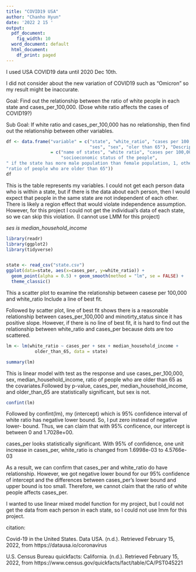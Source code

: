 ```yaml
---
title: "COVID19 USA"
author: "Chanho Hyun"
date: '2022 2 15 '
output:
  pdf_document: 
    fig_width: 10
  word_document: default
  html_document:
    df_print: paged
---
```


I used USA COVID19 data until 2020 Dec 10th. 

I did not consider about the new variation of COVID19 such as "Omicron" so my result might be inaccurate.

Goal: Find out the relationship between the ratio of white people in each
state and cases_per_100,000. (Dose white ratio affects the cases of
COVID19?)

Sub Goal: If white ratio and cases_per_100,000 has no relationship, then
find out the relationship between other variables.


```r
df <- data.frame("variable" = c("state", "white_ratio", "cases per 100,000",
                                "ses", "sex", "oler than 65"), "Description" 
                 = c("name of states", "white ratio", "cases per 100,000", 
                     "socioeconomic status of the people", 
" if the state has more male population than female population, 1, otherwise 0",
"ratio of people who are older than 65"))
df
```




This is the table represents my variables. 
I could not get each person data who is within a state, but if there is the data about each person, then I would expect that people in the same state are not independent of each other. There is likely a region effect that would violate independence assumption. 
However, for this project I could not get the individual's data of each state, 
so we can skip this violation. (I cannot use LMM for this project)

*ses is median_household_income*




```r
library(readr)
library(ggplot2)
library(tidyverse)


state <- read_csv("state.csv")
ggplot(data=state, aes(x=cases_per, y=white_ratio)) + 
  geom_point(alpha = 0.5) + geom_smooth(method = "lm", se = FALSE) + 
  theme_classic()
```




This a scatter plot to examine the relationship between casese per
100,000 and white_ratio Include a line of best fit. 

Followed by scatter plot, line of best fit shows there is a reasonable relationship between cases_per_100,000 and minotirty_status since it has positive slope. 
However, if there is no line of best fit, it is hard to find out the relationship between white_ratio and cases_per because dots are too scattered.




```r
lm <- lm(white_ratio ~ cases_per + sex + median_household_income + 
           older_than_65, data = state)

summary(lm)
```




This is linear model with test as the response and use cases_per_100,000, sex, median_household_income, ratio of people who are older than 65 as the covariates.Followed by p-value, cases_per, median_household_income, and older_than_65 are statistically significant, but sex is not.




```r
confint(lm)
```




Followed by confint(lm), my (intercept) which is 95% confidence interval
of white ratio has negative lower bound. So, I put zero instead of
negative lower- bound. Thus, we can claim that with 95% conficence, our
intercept is between 0 and 1.7028e+00.

cases_per looks statistically significant. With 95% of confidence, one
unit increase in cases_per, white_ratio is changed from 1.6998e-03 to
4.5766e-03

As a result, we can confirm that cases_per and white_ratio do have
relationship. However, we got negative lower bound for our 95%
confidence of intercept and the differences between cases_per's lower
bound and upper bound is too small. Therefore, we cannot claim that the
ratio of white people affects cases_per.

I wanted to use linear mixed model function for my project, but I could
not get the data from each person in each state, so I could not use lmm
for this project.



citation:

Covid-19 in the United States. Data USA. (n.d.). Retrieved February 15, 2022,
from https://datausa.io/coronavirus 

U.S. Census Bureau quickfacts: California. (n.d.). Retrieved February 15, 2022, 
from https://www.census.gov/quickfacts/fact/table/CA/PST045221 
